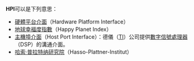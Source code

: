 '''HPI'''可以是下列意思：

* [[硬體平台介面|硬體平台介面]]（Hardware Platform Interface）
* [[地球幸福度指數|地球幸福度指數]]（Happy Planet Index）
* [[主機埠介面|主機埠介面]]（Host Port Interface）：德儀（[[TI|TI]]）公司提供[[數字信號處理器|數字信號處理器]]（DSP）的溝通介面。
* [[哈索·普拉特纳研究院|哈索·普拉特纳研究院]]（Hasso-Plattner-Institut）

{{disambig|cat=三字拉丁字母縮寫消歧義}}
